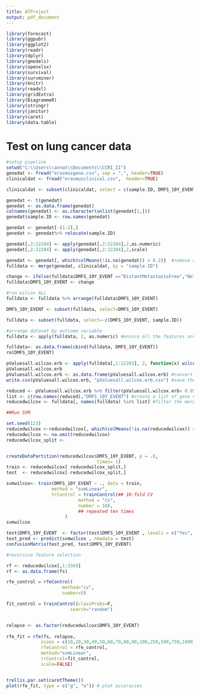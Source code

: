 ---
title: ATProject
output: pdf_document
---
```{r echo=FALSE, message=FALSE}
library(forecast)
library(ggpubr)
library(ggplot2)
library(readr)
library(dplyr)
library(gmodels)
library(openxlsx)
library(survival)
library(survminer)
library(knitr)
library(readxl)
library(gridExtra)
library(DiagrammeR)
library(stringr)
library(janitor)
library(caret)
library(data.table)
```
# Test on lung cancer data

```{r}
#setup pipeline
setwd("C:\\Users\\annat\\Documents\\CCRI_II")
genedat <- fread("erasmusgene.csv", sep = ",", header=TRUE)
clinicaldat <- fread("erasmusclinical.csv",  header=TRUE) 

clinicaldat <- subset(clinicaldat, select = c(sample.ID, DMFS_10Y_EVENT))
```

```{r}
genedat <- t(genedat)
genedat <- as.data.frame(genedat)
colnames(genedat) <- as.character(unlist(genedat[1,])) 
genedat$sample.ID <- row.names(genedat) 

genedat <- genedat[-(1:2),]  
genedat <- genedat%>% relocate(sample.ID) 

genedat[,2:22284] <- apply(genedat[,2:22284],2,as.numeric)
genedat[,2:22284] <- apply(genedat[,2:22284],2,scale)

genedat <- genedat[, which(colMeans(!is.na(genedat)) > 0.2)]  #remove columns that have more than 20% of data missing 
fulldata <- merge(genedat, clinicaldat, by = "sample.ID")

change <- ifelse(fulldata$DMFS_10Y_EVENT =="DistantMetastasisFree","No",ifelse(fulldata$DMFS_10Y_EVENT =="DistantMetastasis","Yes",NA))
fulldata$DMFS_10Y_EVENT <- change

```

```{r}
#run wilcox ALL
fulldata <- fulldata %>% arrange(fulldata$DMFS_10Y_EVENT)

DMFS_10Y_EVENT <- subset(fulldata, select=DMFS_10Y_EVENT)

fulldata <- subset(fulldata, select=-c(DMFS_10Y_EVENT, sample.ID))

#arrange dataset by outcome variable 
fulldata <- apply(fulldata, 2, as.numeric) #ensure all the features are numeric 

fulldata<- as.data.frame(cbind(fulldata, DMFS_10Y_EVENT))
rm(DMFS_10Y_EVENT)

```

```{r}

pValuesall.wilcox.erb <- apply(fulldata[,1:22283], 2, function(x) wilcox.test(x[1:178],x[179:285])$p.value) #run wilcox in patients with and without recurerbce 
pValuesall.wilcox.erb
pValuesall.wilcox.erb <- as.data.frame(pValuesall.wilcox.erb) #convert wilcox result into a dataframe 
write.csv(pValuesall.wilcox.erb, "pValuesall.wilcox.erb.csv") #save the result 

reduced <- pValuesall.wilcox.erb %>% filter(pValuesall.wilcox.erb< 0.05) #filter genes that have a p<0.05
list <- c(row.names(reduced),"DMFS_10Y_EVENT") #create a list of gene names and the outcome variable 
reducedwilcox <- fulldata[, names(fulldata) %in% list] #filter the merged clinical and genomic dataset from line 30 by the list created above 

```

```{r}
##Run SVM 

set.seed(123)
reducedwilcox <-reducedwilcox[, which(colMeans(!is.na(reducedwilcox)) > 0.001)]
reducedwilcox <- na.omit(reducedwilcox)
reducedwilcox_split <-


createDataPartition(reducedwilcox$DMFS_10Y_EVENT, p = .8,                                    list = FALSE, 
                                  times= 1)
train <- reducedwilcox[ reducedwilcox_split,]
test  <- reducedwilcox[-reducedwilcox_split,]

svmwilcox<- train(DMFS_10Y_EVENT ~ ., data = train, 
                 method = "svmLinear", 
                 trControl = trainControl(## 10-fold CV
                           method = "cv",
                           number = 10), 
                           ## repeated ten times
                      )
svmwilcox 

test$DMFS_10Y_EVENT  <- factor(test$DMFS_10Y_EVENT , levels = c("Yes", "No"))
test_pred <- predict(svmwilcox , newdata = test)
confusionMatrix(test_pred, test$DMFS_10Y_EVENT)

#recursive feature selection

rf <- reducedwilcox[,1:3369]
rf <- as.data.frame(fs)

rfe_control = rfeControl(
                     method="cv",
                     number=5)

fit_control = trainControl(classProbs=F,
                        search="random")


relapse <- as.factor(reducedwilcox$DMFS_10Y_EVENT)
                    
rfe_fit = rfe(fs, relapse,
             sizes = c(10,20,30,40,50,60,70,80,90,100,250,500,750,1000),
             rfeControl = rfe_control,
             method="svmLinear",
             trControl=fit_control,
             scale=FALSE)


trellis.par.set(caretTheme())
plot(rfe_fit, type = c("g", "o")) # plot accuracies 
```